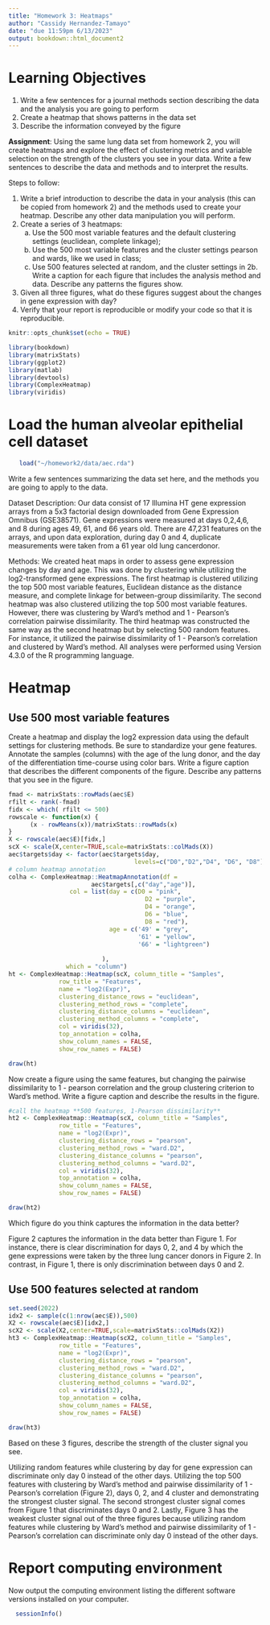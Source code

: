 ```yaml
---
title: "Homework 3: Heatmaps"
author: "Cassidy Hernandez-Tamayo"
date: "due 11:59pm 6/13/2023"
output: bookdown::html_document2
---
```


# Learning Objectives

1. Write a few sentences for a journal methods section describing the data and the analysis you are going to perform   
2. Create a heatmap that shows patterns in the data set  
3. Describe the information conveyed by the figure  

**Assignment**: Using the same lung data set from homework 2, you will create heatmaps and explore the effect of clustering metrics and variable selection on the strength of the clusters you see in your data.  Write a few sentences to describe the data and methods and to interpret the results. 

Steps to follow:

1. Write a brief introduction to describe the data in your analysis (this can be copied from homework 2) and the methods used to create your heatmap. Describe any other data manipulation you will perform.  
2. Create a series of 3 heatmaps:
    a. Use the 500 most variable features and the default clustering settings (euclidean, complete linkage);
    b. Use the 500 most variable features and the cluster settings pearson and wards, like we used in class; 
    c. Use 500 features selected at random, and the cluster settings in 2b.   
Write a caption for each figure that includes the analysis method and data.  Describe any patterns the figures show.
3. Given all three figures, what do these figures suggest about the changes in gene expression with day?
4. Verify that your report is reproducible or modify your code so that it is reproducible.  

```r
knitr::opts_chunk$set(echo = TRUE)
```

```r
library(bookdown)
library(matrixStats)
library(ggplot2)
library(matlab)
library(devtools)
library(ComplexHeatmap)
library(viridis)
```


# Load the human alveolar epithelial cell dataset

```r
   load("~/homework2/data/aec.rda")
```

Write a few sentences summarizing the data set here, and the methods you are going to apply to the data.

Dataset Description: Our data consist of 17 Illumina HT gene expression arrays from a 5x3 factorial design downloaded from Gene Expression Omnibus (GSE38571). Gene expressions were measured at days 0,2,4,6, and 8 during ages 49, 61, and 66 years old. There are 47,231 features on the arrays, and upon data exploration, during day 0 and 4, duplicate measurements were taken from a 61 year old lung cancerdonor.

Methods: We created heat maps in order to assess gene expression changes by day and age. This was done by clustering while utilizing the log2-transformed gene expressions. The first heatmap is clustered utilizing the top 500 most variable features, Euclidean distance as the distance measure, and complete linkage for between-group dissimilarity. The second heatmap was also clustered utilizing the top 500 most variable features. However, there was clustering by Ward's method and 1 - Pearson's correlation pairwise dissimilarity. The third heatmap was constructed the same way as the second heatmap but by selecting 500 random features. For instance, it utilized the pairwise dissimilarity of 1 - Pearson's correlation and clustered by Ward's method. All analyses were performed using Version 4.3.0 of the R programming language.

# Heatmap

## Use 500 most variable features

Create a heatmap and display the log2 expression data using the default settings for clustering methods. Be sure to standardize your gene features. Annotate the samples (columns) with the age of the lung donor, and the day of the differentiation time-course using color bars. Write a figure caption that describes the different components of the figure.  Describe any patterns that you see in the figure.

```r
fmad <- matrixStats::rowMads(aec$E) 
rfilt <- rank(-fmad)
fidx <- which( rfilt <= 500) 
rowscale <- function(x) {
      (x - rowMeans(x))/matrixStats::rowMads(x)
}
X <- rowscale(aec$E)[fidx,]
scX <- scale(X,center=TRUE,scale=matrixStats::colMads(X))
aec$targets$day <- factor(aec$targets$day,
                                   levels=c("D0","D2","D4", "D6", "D8"))
# column heatmap annotation
colha <- ComplexHeatmap::HeatmapAnnotation(df =
                       aec$targets[,c("day","age")],
                 col = list(day = c(D0 = "pink",
                                      D2 = "purple",
                                      D4 = "orange",
                                      D6 = "blue",
                                      D8 = "red"),
                            age = c('49' = "grey",
                                    '61' = "yellow",
                                    '66' = "lightgreen")
                                 
                          ), 
                which = "column")
ht <- ComplexHeatmap::Heatmap(scX, column_title = "Samples",
              row_title = "Features",
              name = "log2(Expr)",
              clustering_distance_rows = "euclidean",
              clustering_method_rows = "complete",
              clustering_distance_columns = "euclidean",
              clustering_method_columns = "complete",
              col = viridis(32),
              top_annotation = colha,
              show_column_names = FALSE,
              show_row_names = FALSE)

draw(ht)
```

Now create a figure using the same features, but changing the pairwise dissimilarity to 1 - pearson correlation and the group clustering criterion to Ward's method. Write a figure caption and describe the results in the figure.

```r
#call the heatmap **500 features, 1-Pearson dissimilarity**
ht2 <- ComplexHeatmap::Heatmap(scX, column_title = "Samples",
              row_title = "Features",
              name = "log2(Expr)",
              clustering_distance_rows = "pearson",
              clustering_method_rows = "ward.D2",
              clustering_distance_columns = "pearson",
              clustering_method_columns = "ward.D2",
              col = viridis(32),
              top_annotation = colha,
              show_column_names = FALSE,
              show_row_names = FALSE)

draw(ht2)
```
Which figure do you think captures the information in the data better?

Figure 2 captures the information in the data better than Figure 1. For instance, there is clear discrimination for days 0, 2, and 4 by which the gene expressions were taken by the three lung cancer donors in Figure 2. In contrast, in Figure 1, there is only discrimination between days 0 and 2.

## Use 500 features selected at random


```r
set.seed(2022)
idx2 <- sample(c(1:nrow(aec$E)),500)
X2 <- rowscale(aec$E)[idx2,]
scX2 <- scale(X2,center=TRUE,scale=matrixStats::colMads(X2))
ht3 <- ComplexHeatmap::Heatmap(scX2, column_title = "Samples",
              row_title = "Features",
              name = "log2(Expr)",
              clustering_distance_rows = "pearson",
              clustering_method_rows = "ward.D2",
              clustering_distance_columns = "pearson",
              clustering_method_columns = "ward.D2",
              col = viridis(32),
              top_annotation = colha,
              show_column_names = FALSE,
              show_row_names = FALSE)

draw(ht3)
```
Based on these 3 figures, describe the strength of the cluster signal you see.

Utilizing random features while clustering by day for gene expression can discriminate only day 0 instead of the other days. Utilizing the top 500 features with clustering by Ward's method and pairwise dissimilarity of 1 - Pearson's correlation (Figure 2), days 0, 2, and 4 cluster and demonstrating the strongest cluster signal. The second strongest cluster signal comes from Figure 1 that discriminates days 0 and 2. Lastly, Figure 3 has the weakest cluster signal out of the three figures because utilizing random features while clustering by Ward's method and pairwise dissimilarity of 1 - Pearson's correlation can discriminate only day 0 instead of the other days.

# Report computing environment

Now output the computing environment listing the different software versions installed on your computer.

```r
  sessionInfo()
```

